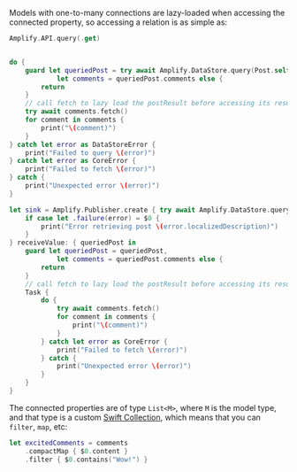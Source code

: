 Models with one-to-many connections are lazy-loaded when accessing the connected property, so accessing a relation is as simple as:

<BlockSwitcher>

<Block name="Async/Await">

```swift
Amplify.API.query(.get)


do {
    guard let queriedPost = try await Amplify.DataStore.query(Post.self, byId: "123"),
            let comments = queriedPost.comments else {
        return
    }
    // call fetch to lazy load the postResult before accessing its result
    try await comments.fetch()
    for comment in comments {
        print("\(comment)")
    }
} catch let error as DataStoreError {
    print("Failed to query \(error)")
} catch let error as CoreError {
    print("Failed to fetch \(error)")
} catch {
    print("Unexpected error \(error)")
}
```

</Block>

<Block name="Combine">

```swift
let sink = Amplify.Publisher.create { try await Amplify.DataStore.query(Post.self, byId: "123") }.sink {
    if case let .failure(error) = $0 {
        print("Error retrieving post \(error.localizedDescription)")
    }
} receiveValue: { queriedPost in
    guard let queriedPost = queriedPost,
            let comments = queriedPost.comments else {
        return
    }
    // call fetch to lazy load the postResult before accessing its result
    Task {
        do {
            try await comments.fetch()
            for comment in comments {
                print("\(comment)")
            }
        } catch let error as CoreError {
            print("Failed to fetch \(error)")
        } catch {
            print("Unexpected error \(error)")
        }
    }
}
```

</Block>

</BlockSwitcher>

The connected properties are of type `List<M>`, where `M` is the model type, and that type is a custom [Swift Collection](https://developer.apple.com/documentation/swift/collection), which means that you can `filter`, `map`, etc:

```swift
let excitedComments = comments
    .compactMap { $0.content }
    .filter { $0.contains("Wow!") }
```
